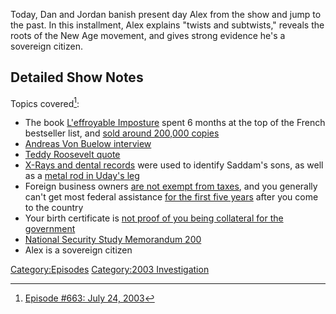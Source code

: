 {{DEFAULTSORT:
    #_EPISODE_0663:July 24, 2003
}}{{Episode
    | title           = July 24, 2003
    | caption         = Listen to this episode on [https://knowledgefight.libsyn.com/663-july-24-2003 Libsyn] [https://open.spotify.com/episode/7v85nyHeqzb00yKVZg51Hf Spotify]
    | episodeNumber   = 663
    | length          = 01:26:09
    | airDate         = March 28, 2022
    | coverageDate    = July 24, 2003
    | episodeType     = [[:Category:2003 Investigation|2003 Investigation]]
    | previousEpisode = [[662: March 22, 2022]]
    | nextEpisode     = [[664: Formulaic Objections Part 5]]
}}

{{Stub}}

Today, Dan and Jordan banish present day Alex from the show and jump to the past. In this installment, Alex explains "twists and subtwists," reveals the roots of the New Age movement, and gives strong evidence he's a sovereign citizen.

==Detailed Show Notes==

Topics covered<ref>[https://knowledgefight.com/research/2022/3/27/episode-663-july-24-2003 Episode #663: July 24, 2003]</ref>:

*The book [https://web.archive.org/web/20041107155306/http://www.time.com/time/europe/magazine/article/0,13005,901020520-237165,00.html L'effroyable Imposture] spent 6 months at the top of the French bestseller list, and [http://www.cnn.com/2002/WORLD/europe/06/26/france.book/ sold around 200,000 copies]
*[https://ratical.org/ratville/CAH/VonBuelow.html Andreas Von Buelow interview]
*[https://www.snopes.com/fact-check/theodore-roosevelt-on-criticizing-the-president/ Teddy Roosevelt quote]
*[https://www.cnn.com/2003/US/07/24/sprj.irq.photos.ethics/index.html X-Rays and dental records] were used to identify Saddam's sons, as well as a [http://news.bbc.co.uk/2/hi/middle_east/3097089.stm metal rod in Uday's leg]
*Foreign business owners [https://smallbusiness.chron.com/new-immigrant-businesses-pay-corporate-taxes-first-five-years-us-72319.html are not exempt from taxes], and you generally can't get most federal assistance [https://aspe.hhs.gov/reports/summary-immigrant-eligibility-restrictions-under-current-law for the first five years] after you come to the country
*Your birth certificate is [https://www.usbirthcertificates.com/articles/birth-certificate-not-a-bond not proof of you being collateral for the government]
*[https://pdf.usaid.gov/pdf_docs/PCAAB500.pdf National Security Study Memorandum 200]
*Alex is a sovereign citizen

[[Category:Episodes]]
[[Category:2003 Investigation]]
